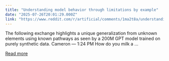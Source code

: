 ```yaml
---
title: "Understanding model behavior through limitations by example"
date: "2025-07-26T20:01:29.000Z"
link: "https://www.reddit.com/r/artificial/comments/1ma2t8a/understanding_model_behavior_through_limitations/"
---
```


The following exchange highlights a unique generalization from unknown elements using known pathways as seen by a 200M GPT model trained on purely synthetic data.
 Cameron — 1:24 PM How do you milk a ...

[Read more](https://www.reddit.com/r/artificial/comments/1ma2t8a/understanding_model_behavior_through_limitations/)
